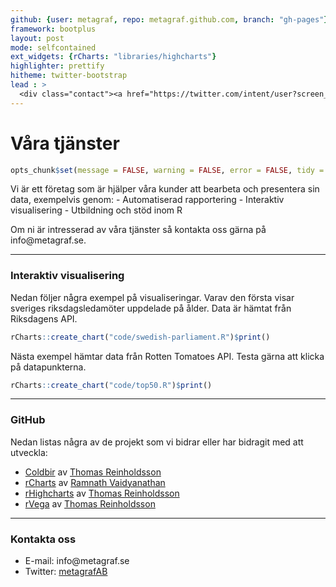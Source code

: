 ```yaml
---
github: {user: metagraf, repo: metagraf.github.com, branch: "gh-pages"}
framework: bootplus
layout: post
mode: selfcontained
ext_widgets: {rCharts: "libraries/highcharts"}
highlighter: prettify
hitheme: twitter-bootstrap
lead : >
  <div class="contact"><a href="https://twitter.com/intent/user?screen_name=metagrafAB"><i class="icon-twitter icon-2x"></i></a><a href="mailto:info@metagraf.se"><i class="icon-envelope icon-2x"></i></a><a href="https://github.com/metagraf"><i class="icon-github icon-2x"></i></a></div><img src = "assets/img/logo.png">
---
```


# Våra tjänster

```r
opts_chunk$set(message = FALSE, warning = FALSE, error = FALSE, tidy = FALSE, cache = FALSE, results = 'asis', echo = FALSE)
```

Vi är ett företag som är hjälper våra kunder att bearbeta och presentera sin data, exempelvis genom:
  - Automatiserad rapportering
  - Interaktiv visualisering
  - Utbildning och stöd inom R

Om ni är intresserad av våra tjänster så kontakta oss gärna på info@metagraf.se.

---

### Interaktiv visualisering

Nedan följer några exempel på visualiseringar. Varav den första visar sveriges riksdagsledamöter uppdelade på ålder. Data är hämtat från Riksdagens API.

```r
rCharts::create_chart("code/swedish-parliament.R")$print()
```

Nästa exempel hämtar data från Rotten Tomatoes API. Testa gärna att klicka på datapunkterna.

```r
rCharts::create_chart("code/top50.R")$print()
```

---

### GitHub

Nedan listas några av de projekt som vi bidrar eller har bidragit med att utveckla:

- [Coldbir](http://sthlmr.github.io/Coldbir/) av [Thomas Reinholdsson](https://github.com/reinholdsson)
- [rCharts](http://rcharts.io/) av [Ramnath Vaidyanathan](https://github.com/ramnathv)
- [rHighcharts](https://github.com/metagraf/rHighcharts) av [Thomas Reinholdsson](https://github.com/reinholdsson)
- [rVega](https://github.com/metagraf/rVega) av [Thomas Reinholdsson](https://github.com/reinholdsson)

---

### Kontakta oss

- E-mail: info@metagraf.se
- Twitter: [metagrafAB](https://twitter.com/metagrafAB)

<style>
body { 
  background-image:url('assets/img/23-white-cardboard-background-sml.jpg');
  margin-bottom: 50px;
}

header {
   
   letter-spacing:12px;
   margin-top: -20px;
   margin-left: -20px;
   margin-right: -20px;
   padding-top: 30px;
   padding: 19px;

   -webkit-border-radius: 3px;
      -moz-border-radius: 3px;
           border-radius: 3px;
   -webkit-box-shadow: none;
      -moz-box-shadow: none;
           box-shadow: none;
}

.contact {
  text-align:right;
  margin-right: 75px;
}

a:hover {text-decoration:none;}

header img {
  display: block; margin-left: auto; margin-right: auto; width: 85%;
}
</style>

<script src="http://code.highcharts.com/modules/exporting.js"></script>

